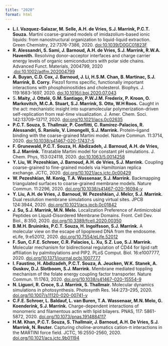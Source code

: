 ```yaml
---
title: "2020"
format: html
---
```


- **L.I. Vazquez-Salazar, M. Selle, A.H. de Vries, S.J. Marrink, P.C.T. Souza.** Martini coarse-grained models of imidazolium-based ionic liquids: from nanostructural organization to liquid-liquid extraction. Green Chemistry, 22:7376-7386, 2020. [doi:10.1039/D0GC01823F](https://doi.org/10.1039/D0GC01823F)
- **R. Alessandri, S. Sami, J. Barnoud, A.H. de Vries, S.J. Marrink, R.W.A. Havenith.** Resolving donor–acceptor interfaces and charge carrier energy levels of organic semiconductors with polar side chains. Advanced Funct. Materials, 2004799, 2020 .[doi:10.1002/adfm.202004799](https://doi.org/10.1002/adfm.202004799)
- **A. Buyan, C.D. Cox, J. Barnoud, J. Li, H.S.M. Chan, B. Martinac, S.J. Marrink, B. Corry.** Piezo1 forms specific, functionally important interactions with phosphoinositides and cholesterol. Biophys. J. 119:1683-1697, 2020. [doi.10.1016/j.bpj.2020.07.043](https://doi.org/10.1016/j.bpj.2020.07.043)
- S**. Maity, J. Ottelé, G.M. Santiago, P.W.J.M. Frederix, P. Kroon, O. Markovitch, M.C.A. Stuart, S.J. Marrink, S. Otto, W.H Roos.** Caught in the act: mechanistic insight into supramolecular polymerization-driven self-replication from real-time visualization. J. Amer. Chem. Soci. 142:13709–13717, 2020. [doi:org/10.1021/jacs.0c02635](https://doi.org/10.1021/jacs.0c02635)
- **P.C.T. Souza, S. Thallmair, P. Conflitti, C. Ramírez-Palacios, R. Alessandri, S. Raniolo, V. Limongelli,  S.J. Marrink.** Protein–ligand binding with the coarse-grained Martini model. Nature Commun. 11:3714, 2020. [doi:10.1038/s41467-020-17437-5](https://doi.org/10.1038/s41467-020-17437-5)
- **F. Grunewald, P.C.T. Souza, H. Abdizadeh, J. Barnoud, A.H. de Vries, S.J. Marrink.** Titratable Martini model for constant pH simulations. J. Chem. Phys, 153:024118, 2020. [doi:10.1063/5.0014258](https://doi.org/10.1063/5.0014258)
- **Y. Liu, W. Pezeshkian, J. Barnoud, A.H. de Vries, S.J. Marrink.** Coupling coarse-grained to fine-grained models via Hamiltonian replica exchange. JCTC, 2020. [doi.org/10.1021/acs.jctc.0c00429](https://doi.org/10.1021/acs.jctc.0c00429)
- **W. Pezeshkian, M. Konig, T.A. Wassenaar, S.J. Marrink.** Backmapping triangulated surfaces to coarse-grained membrane models. Nature Commun. 11:2296, 2020. [doi.org/10.1038/s41467-020-16094-y](https://doi.org/10.1038/s41467-020-16094-y)
- **Y. Liu, A.H. de Vries, J. Barnoud, W. Pezeshkian, J. Melcr, S.J. Marrink.** Dual resolution membrane simulations using virtual sites. JPCB 124:3944, 2020. [doi.org/10.1021/acs.jpcb.0c01842](https://doi.org/10.1021/acs.jpcb.0c01842)
- **J. Su, S.J. Marrink, M.N. Melo.** Localization Preference of Antimicrobial Peptides on Liquid-Disordered Membrane Domains. Front. Cell Dev. Biol., 8:350, 2020. [doi.org/10.3389/fcell.2020.00350](https://doi.org/10.3389/fcell.2020.00350)
- **B.M.H. Bruininks, P.C.T. Souza, H. Ingolfsson, S.J. Marrink.**  A molecular view on the escape of lipoplexed DNA from the endosome. eLife,  9:e52012, 2020. [doi.org/10.7554/eLife.52012](https://doi.org/10.7554/eLife.52012)
- **F. Sun, C.F.E. Schroer, C.R. Palacios, L. Xu, S.Z. Luo, S.J. Marrink.** Molecular mechanism for bidirectional regulation of CD44 for lipid raft affiliation by palmitoylations and PIP2. PLoS Comput. Biol. 16:e1007777, 2020. [doi.org/10.1371/journal.pcbi.1007777](https://doi.org/10.1371/journal.pcbi.1007777)
- **I. Faustino, H. Abdizadeh, P.C.T. Souza, A. Jeucken, W.K. Stanek, A. Guskov, D.J. Slotboom, S.J. Marrink.** Membrane mediated toppling mechanism of the folate energy coupling factor transporter. Nature Commun. 11:1763, 2020. [doi.org/10.1038/s41467-020-15554-9](https://doi.org/10.1038/s41467-020-15554-9)
- **N. Liguori, R. Croce, S.J. Marrink, S. Thallmair.** Molecular dynamics simulations in photosynthesis. Photosynth Res. 144:273–295, 2020. [doi.org/10.1007/s11120-020-00741-y](https://doi.org/10.1007/s11120-020-00741-y)
- **C.F.E. Schroer, L. Baldauf, L. van Buren, T.A. Wassenaar, M.N. Melo, G. Koenderink, S.J. Marrink.** Charge-dependent interactions of monomeric and filamentous actin with lipid bilayers. PNAS, 117: 5861-5872, 2020. [doi.org/10.1073/pnas.1914884117](https://doi.org/10.1073/pnas.1914884117)
- **H.M. Khan, P.C.T. Souza, S. Thallmair, J. Barnoud, A.H. De Vries, S.J. Marrink, N. Reuter.** Capturing choline-aromatics cation-π interactions in the MARTINI force field. JCTC, 16:2550-2560, 2020. [doi.org/10.1021/acs.jctc.9b01194](https://doi.org/10.1021/acs.jctc.9b01194)